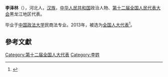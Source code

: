 '''李泽林'''（{{bd|1959年||}}），河北人，[[汉族|汉族]]，[[中华人民共和国|中华人民共和国]]政治人物、[[第十二届全国人民代表大会|第十二届全国人民代表大会]]黑龙江地区代表。

毕业于[[中国政法大学|中国政法大学]]民商法专业。2013年，被选为[[全国人大代表|全国人大代表]]<ref>{{cite news|title=全国人大代表信息-李泽林|url= http://210.82.31.1:8084/delegate/viewDelegate.action?dbid=120552|accessdate=2013-03-28|newspaper=全国人大网}}{{Dead link|date=2020年1月 |bot=InternetArchiveBot |fix-attempted=yes }}</ref>。

==參考文獻==
{{reflist}}
{{中国政治人物小作品}}

[[Category:第十二届全国人大代表|Category:第十二届全国人大代表]]
[[Category:李姓|Category:李姓]]